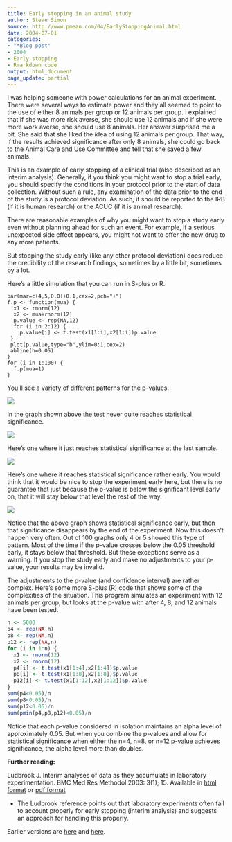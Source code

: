 ```yaml
---
title: Early stopping in an animal study
author: Steve Simon
source: http://www.pmean.com/04/EarlyStoppingAnimal.html
date: 2004-07-01
categories:
- "*Blog post"
- 2004
- Early stopping
- Rmarkdown code
output: html_document
page_update: partial
---
```


I was helping someone with power calculations for an animal experiment. There were several ways to estimate power and they all seemed to point to the use of either 8 animals per group or 12 animals per group. I explained that if she was more risk averse, she should use 12 animals and if she were more work averse, she should use 8 animals. Her answer surprised me a bit. She said that she liked the idea of using 12 animals per group. That way, if the results achieved significance after only 8 animals, she could go back to the Animal Care and Use Committee and tell that she saved a few animals.

This is an example of early stopping of a clinical trial (also described as an interim analysis). Generally, if you think you might want to stop a trial early, you should specify the conditions in your protocol prior to the start of data collection. Without such a rule, any examination of the data prior to the end of the study is a protocol deviation. As such, it should be reported to the IRB (if it is human research) or the ACUC (if it is animal research).

There are reasonable examples of why you might want to stop a study early even without planning ahead for such an event. For example, if a serious unexpected side effect appears, you might not want to offer the new drug to any more patients.

But stopping the study early (like any other protocol deviation) does reduce the credibility of the research findings, sometimes by a little bit, sometimes by a lot.

Here's a little simulation that you can run in S-plus or R.

```
par(mar=c(4,5,0,0)+0.1,cex=2,pch="+")
f.p <- function(mua) {
  x1 <- rnorm(12)
  x2 <- mua+rnorm(12)
  p.value <- rep(NA,12)
  for (i in 2:12) {
    p.value[i] <- t.test(x1[1:i],x2[1:i])p.value
 }
 plot(p.value,type="b",ylim=0:1,cex=2)
 abline(h=0.05)
}
for (i in 1:100) {
  f.p(mua=1)
}
```

You'll see a variety of different patterns for the p-values.

![](http://www.pmean.com/images/04/EarlyStopping01.gif)

In the graph shown above the test never quite reaches statistical significance.

![](http://www.pmean.com/images/04/EarlyStopping02.gif)

Here's one where it just reaches statistical significance at the last sample.

![](http://www.pmean.com/images/04/EarlyStopping03.gif)

Here's one where it reaches statistical significance rather early. You would think that it would be nice to stop the experiment early here, but there is no guarantee that just because the p-value is below the significant level early on, that it will stay below that level the rest of the way.

![](http://www.pmean.com/images/04/EarlyStopping04.gif)

Notice that the above graph shows statistical significance early, but then that significance disappears by the end of the experiment. Now this doesn't happen very often. Out of 100 graphs only 4 or 5 showed this type of pattern. Most of the time if the p-value crosses below the 0.05 threshold early, it stays below that threshold. But these exceptions serve as a warning. If you stop the study early and make no adjustments to your p-value, your results may be invalid.

The adjustments to the p-value (and confidence interval) are rather complex. Here's some more S-plus (R) code that shows some of the complexities of the situation. This program simulates an experiment with 12 animals per group, but looks at the p-value with after 4, 8, and 12 animals have been tested.

```r
n <- 5000
p4 <- rep(NA,n)
p8 <- rep(NA,n)
p12 <- rep(NA,n)
for (i in 1:n) {
  x1 <- rnorm(12)
  x2 <- rnorm(12)
  p4[i] <- t.test(x1[1:4],x2[1:4])$p.value
  p8[i] <- t.test(x1[1:8],x2[1:8])$p.value
  p12[i] <- t.test(x1[1:12],x2[1:12])$p.value
}
sum(p4<0.05)/n
sum(p8<0.05)/n
sum(p12<0.05)/n
sum(pmin(p4,p8,p12)<0.05)/n
```


Notice that each p-value considered in isolation maintains an alpha level of approximately 0.05. But when you combine the p-values and allow for statistical significance when either the n=4, n=8, or n=12 p-value achieves significance, the alpha level more than doubles.

**Further reading:**

Ludbrook J. Interim analyses of data as they accumulate in laboratory experimentation. BMC Med Res Methodol 2003: 3(1); 15. Available in [html format](http://www.biomedcentral.com/1471-2288/3/15) or [pdf format](http://www.biomedcentral.com/content/pdf/1471-2288-3-15.pdf)

+ The Ludbrook reference points out that laboratory experiments often fail to account properly for early stopping (interim analysis) and suggests an approach for handling this properly.

Earlier versions are [here][sim1] and [here][sim2].

[sim1]: http://www.pmean.com/04/EarlyStoppingAnimal.html
[sim2]: http://new.pmean.com/early-stopping-animal/
